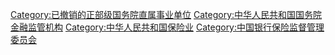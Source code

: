 {{Catmore}}

[[Category:已撤销的正部级国务院直属事业单位|Category:已撤销的正部级国务院直属事业单位]]
[[Category:中华人民共和国国务院金融监管机构|Category:中华人民共和国国务院金融监管机构]]
[[Category:中华人民共和国保险业|Category:中华人民共和国保险业]]
[[Category:中国银行保险监督管理委员会|Category:中国银行保险监督管理委员会]]